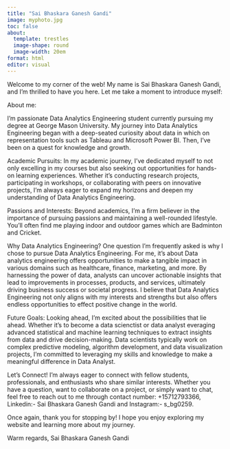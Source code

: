 ```yaml
---
title: "Sai Bhaskara Ganesh Gandi"
image: myphoto.jpg
toc: false
about:
  template: trestles
  image-shape: round
  image-width: 20em
format: html
editor: visual
---
```



Welcome to my corner of the web! My name is Sai Bhaskara Ganesh Gandi, and I'm thrilled to have you here. Let me take a moment to introduce myself:

About me:

I'm passionate Data Analytics Engineering student currently pursuing my degree at George Mason University. My journey into Data Analytics Engineering began with a deep-seated curiosity about data in which on representation tools such as Tableau and Microsoft Power BI. Then, I've been on a quest for knowledge and growth.

Academic Pursuits: In my academic journey, I've dedicated myself to not only excelling in my courses but also seeking out opportunities for hands-on learning experiences. Whether it's conducting research projects, participating in workshops, or collaborating with peers on innovative projects, I'm always eager to expand my horizons and deepen my understanding of Data Analytics Engineering.

Passions and Interests: Beyond academics, I'm a firm believer in the importance of pursuing passions and maintaining a well-rounded lifestyle. You'll often find me playing indoor and outdoor games which are Badminton and Cricket.

Why Data Analytics Engineering? One question I'm frequently asked is why I chose to pursue Data Analytics Engineering. For me, it's about Data analytics engineering offers opportunities to make a tangible impact in various domains such as healthcare, finance, marketing, and more. By harnessing the power of data, analysts can uncover actionable insights that lead to improvements in processes, products, and services, ultimately driving business success or societal progress. I believe that Data Analytics Engineering not only aligns with my interests and strengths but also offers endless opportunities to effect positive change in the world.

Future Goals: Looking ahead, I'm excited about the possibilities that lie ahead. Whether it's to become a data scienctist or data analyst everaging advanced statistical and machine learning techniques to extract insights from data and drive decision-making. Data scientists typically work on complex predictive modeling, algorithm development, and data visualization projects, I'm committed to leveraging my skills and knowledge to make a meaningful difference in Data Analyst.

Let's Connect! I'm always eager to connect with fellow students, professionals, and enthusiasts who share similar interests. Whether you have a question, want to collaborate on a project, or simply want to chat, feel free to reach out to me through contact number: +15712793366, Linkedin:- Sai Bhaskara Ganesh Gandi and Instagram:- s_bg0259.

Once again, thank you for stopping by! I hope you enjoy exploring my website and learning more about my journey.

Warm regards, Sai Bhaskara Ganesh Gandi
